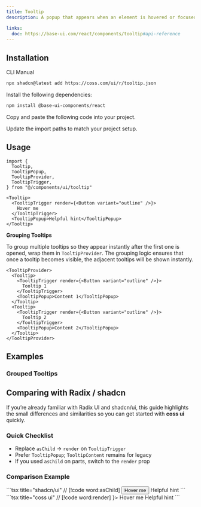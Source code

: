 ```yaml
---
title: Tooltip
description: A popup that appears when an element is hovered or focused, showing a hint for sighted users.

links:
  doc: https://base-ui.com/react/components/tooltip#api-reference
---
```


<ComponentPreview name="tooltip-demo" />

## Installation

<CodeTabs>

<TabsList>
  <TabsTab value="cli">CLI</TabsTab>
  <TabsTab value="manual">Manual</TabsTab>
</TabsList>
<TabsPanel value="cli">

```bash
npx shadcn@latest add https://coss.com/ui/r/tooltip.json
```

</TabsPanel>

<TabsPanel value="manual">

<Steps>

<Step>Install the following dependencies:</Step>

```bash
npm install @base-ui-components/react
```

<Step>Copy and paste the following code into your project.</Step>

<ComponentSource name="tooltip" title="components/ui/tooltip.tsx" />

<Step>Update the import paths to match your project setup.</Step>

</Steps>

</TabsPanel>

</CodeTabs>

## Usage

```tsx
import {
  Tooltip,
  TooltipPopup,
  TooltipProvider,
  TooltipTrigger,
} from "@/components/ui/tooltip"
```

```tsx
<Tooltip>
  <TooltipTrigger render={<Button variant="outline" />}>
    Hover me
  </TooltipTrigger>
  <TooltipPopup>Helpful hint</TooltipPopup>
</Tooltip>
```

**Grouping Tooltips**

To group multiple tooltips so they appear instantly after the first one is opened, wrap them in `TooltipProvider`. The grouping logic ensures that once a tooltip becomes visible, the adjacent tooltips will be shown instantly.

```tsx
<TooltipProvider>
  <Tooltip>
    <TooltipTrigger render={<Button variant="outline" />}>
      Tooltip 1
    </TooltipTrigger>
    <TooltipPopup>Content 1</TooltipPopup>
  </Tooltip>
  <Tooltip>
    <TooltipTrigger render={<Button variant="outline" />}>
      Tooltip 2
    </TooltipTrigger>
    <TooltipPopup>Content 2</TooltipPopup>
  </Tooltip>
</TooltipProvider>
```

## Examples

### Grouped Tooltips

<ComponentPreview name="tooltip-grouped" />

## Comparing with Radix / shadcn

If you’re already familiar with Radix UI and shadcn/ui, this guide highlights the small differences and similarities so you can get started with **coss ui** quickly.

### Quick Checklist

- Replace `asChild` → `render` on `TooltipTrigger`
- Prefer `TooltipPopup`; `TooltipContent` remains for legacy
- If you used `asChild` on parts, switch to the `render` prop

### Comparison Example

<span data-lib="radix-ui">
  ```tsx title="shadcn/ui" // [!code word:asChild]
  <Tooltip>
    <TooltipTrigger asChild>
      <Button variant="outline">Hover me</Button>
    </TooltipTrigger>
    <TooltipContent>Helpful hint</TooltipContent>
  </Tooltip>
  ```
</span>

<span data-lib="base-ui">
  ```tsx title="coss ui" // [!code word:render]
  <Tooltip>
    <TooltipTrigger render={<Button variant="outline" />}>
      Hover me
    </TooltipTrigger>
    <TooltipPopup>Helpful hint</TooltipPopup>
  </Tooltip>
  ```
</span>
